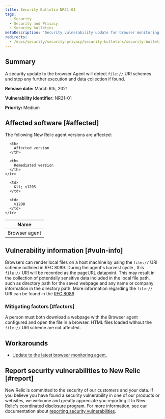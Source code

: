 ```yaml
---
title: Security Bulletin NR21-01
tags:
  - Security
  - Security and Privacy
  - Security bulletins
metaDescription: 'Security vulnerability update for browser monitoring agent, March 09, 2021'
redirects:
  - /docs/security/security-privacy/security-bulletins/security-bulletin-nr21-01
---
```


## Summary

A security update to the browser Agent will detect `file://` URI schemes and stop any further execution and data collection if found. 

**Release date:** March 9th, 2021

**Vulnerability identifier:** NR21-01

**Priority:** Medium

## Affected software [#affected]

The following New Relic agent versions are affected:

<table>
  <thead>
    <tr>
      <th>
        Name
      </th>

      <th>
        Affected version
      </th>

      <th>
        Remediated version
      </th>
    </tr>
  </thead>

  <tbody>
    <tr>
      <td>
        Browser agent
      </td>

      <td>
        &lt; v1205
      </td>

      <td>
        v1208
      </td>
    </tr>
  </tbody>
</table>

## Vulnerability information [#vuln-info]

Browsers can render local files on a host machine by using the `file://` URI scheme outlined in RFC 8089. During the agent's harvest cycle , this `file://` URI will be recorded as the pageURL datapoint. This may result in the collection of potentially sensitive data included in the local file path, such as directory path for the saved webpage and any name or company information in the directory path. More information regarding the `file://` URI can be found in the [RFC 8089](https://tools.ietf.org/html/rfc8089)

### Mitigating factors [#factors]

A person must both download a webpage with the Browser agent configured and open the file in a browser. HTML files loaded without the `file://` URI scheme are not affected.

## Workarounds

* [Update to the latest browser monitoring agent.](/docs/browser/new-relic-browser/installation/update-browser-agent)

## Report security vulnerabilities to New Relic [#report]

New Relic is committed to the security of our customers and your data. If you believe you have found a security vulnerability in one of our products or websites, we welcome and greatly appreciate you reporting it to New Relic's coordinated disclosure program. For more information, see our documentation about [reporting security vulnerabilities](/docs/security/new-relic-security/data-privacy/reporting-security-vulnerabilities).
